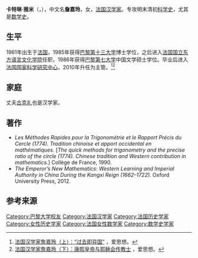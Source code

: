 '''卡特琳·雅米'''（{{lang-fr|'''Cathérine Jami'''}}，{{bd|1961年||}}{{r|born}}），中文名'''詹嘉玲'''，女，[[法国|法国]][[汉学家|汉学家]]。专攻明末清初[[科学史|科学史]]，尤其是[[数学史|数学史]]。{{r|cecmc}}

== 生平 ==
1961年出生于[[法国|法国]]，1985年获得[[巴黎第十三大学|巴黎第十三大学]]博士学位，之后进入[[法国国立东方语言文化学院|法国国立东方语言文化学院]]任职，1986年获得[[巴黎第七大学|巴黎第七大学]]中国文学硕士学位。毕业后进入[[法国国家科学研究中心|法国国家科学研究中心]]，2010年升任为主管。{{r|cv}}{{r|iahs}}<ref>[http://www.aisixiang.com/data/120716.html 法国汉学家詹嘉玲（上）：“过去即异国”] {{Wayback|url=http://www.aisixiang.com/data/120716.html |date=20201020001912 }}，爱思想。</ref><ref>[http://www.aisixiang.com/data/120717.html 法国汉学家詹嘉玲（下）：康熙皇帝与耶稣会传教士] {{Wayback|url=http://www.aisixiang.com/data/120717.html |date=20201007205806 }}，爱思想。</ref>

== 家庭 ==
丈夫[[古克礼|古克礼]]也是汉学家。

== 著作 ==
*''Les Méthodes Rapides pour la Trigonométrie et le Rapport Précis du Cercle (1774). Tradition chinoise et apport occidental en mathématiques.'' [''The quick methods for trigonometry and the precise ratio of the circle (1774). Chinese tradition and Western contribution in mathematics.''] Collège de France, 1990.{{r|mrt}}
*''The Emperor’s New Mathematics: Western Learning and Imperial Authority in China During the Kangxi Reign (1662–1722).'' Oxford University Press, 2012.{{r|enm}}

== 参考来源 ==
{{reflist|refs=

<ref name=born>Birth year from [http://d-nb.info/gnd/172166748 German National Library catalog entry], retrieved 2020-09-13</ref>

<ref name=cecmc>{{citation|url=http://cecmc.ehess.fr/index.php?3005|title=Catherine Jami|work=Membres permanents|publisher=CECMC, EHESS|accessdate=2020-09-13|archive-date=2021-01-20|archive-url=https://web.archive.org/web/20210120074159/http://cecmc.ehess.fr/index.php?3005|dead-url=no}}</ref>

<ref name=cv>{{citation|url=http://cecmc.ehess.fr/docannexe/file/3181/1601_jami_cv.pdf|title=Curriculum vitae|publisher=CECMC, EHESS|accessdate=2020-09-13|archive-date=2020-10-08|archive-url=https://web.archive.org/web/20201008033635/http://cecmc.ehess.fr/docannexe/file/3181/1601_jami_cv.pdf|dead-url=no}}</ref>

<ref name=iahs>{{citation|url=http://www.aihs-iahs.org/en/node/397|title=Catherine Jami|publisher=International Academy of the History of Science|accessdate=2020-09-13|archive-date=2020-10-11|archive-url=https://web.archive.org/web/20201011020327/http://www.aihs-iahs.org/en/node/397|dead-url=no}}</ref>

<ref name=enm>Reviews of ''The Emperor’s New Mathematics'':
*{{citation
 | last = Bennet | first = Christian
 | journal = [[Mathematical_Reviews|Mathematical Reviews]]
 | mr = 3711755
 | title = none}}
*{{citation
 | last = Martzloff | first = Jean-Claude
 | journal = [[zbMATH|zbMATH]]
 | title = none
 | zbl = 1239.01013}}
*{{citation
 | last = Engelfriet | first = Peter
 | date = February 2013
 | doi = 10.1017/S0021911812001891
 | issue = 1
 | journal = [[The_Journal_of_Asian_Studies|The Journal of Asian Studies]]
 | jstor = 23357518
 | pages = 174–176
 | title = none
 | volume = 72}}
*{{citation
 | last = Hsia | first = Florence C.
 | date = March 2014
 | doi = 10.1163/22141332-00102014
 | issue = 2
 | journal = Journal of Jesuit Studies
 | pages = 314–317
 | title = none
 | volume = 1}}
*{{citation
 | last = Chen
 | first = Jiang-Ping Jeff
 | date = September 2014
 | journal = MAA Reviews
 | publisher = [[Mathematical_Association_of_America|Mathematical Association of America]]
 | title = Review
 | url = https://www.maa.org/press/maa-reviews/the-emperors-new-mathematics-western-learning-and-imperial-authority-during-the-kangxi-reign-1662
 | accessdate = 2020-10-04
 | archive-date = 2020-10-08
 | archive-url = https://web.archive.org/web/20201008190419/https://www.maa.org/press/maa-reviews/the-emperors-new-mathematics-western-learning-and-imperial-authority-during-the-kangxi-reign-1662
 | dead-url = no
 }}
*{{citation
 | last = Heeffer | first = Albrecht
 | date = December 2015
 | doi = 10.1007/s00283-015-9590-5
 | issue = 2
 | journal = [[The_Mathematical_Intelligencer|The Mathematical Intelligencer]]
 | pages = 83–84
 | title = none
 | volume = 38| s2cid = 124994233
 }}</ref>

<ref name=mrt>Review of ''Les Méthodes Rapides pour la Trigonométrie'':
*{{citation
 | last = Martzloff | first = J.-C.
 | journal = [[zbMATH|zbMATH]]
 | title = none
 | zbl = 0862.01002}}
*{{citation
 | last = Chemla | first = Karine | authorlink = Karine Chemla
 | journal = Revue Bibliographique de Sinologie (Nouvelle Série)
 | jstor = 24628554
 | pages = 308–309
 | title = none
 | volume = 8
 | year = 1990}}; also reviewed by Chemla in ''Études chinoises'' (1992), [https://www.persee.fr/doc/etchi_0755-5857_1992_num_11_1_1168_t1_0176_0000_2] {{Wayback|url=https://www.persee.fr/doc/etchi_0755-5857_1992_num_11_1_1168_t1_0176_0000_2 |date=20201008054655 }}, and in ''Historia Mathematica'' (1994), {{doi|10.1006/hmat.1994.1022}}
*{{citation
 | last = Major | first = John S.
 | date = June 1992
 | doi = 10.1086/356149
 | issue = 2
 | journal = [[Isis_(journal)|Isis]]
 | pages = 327–328
 | title = none
 | volume = 83}}
*{{citation
 | last = Katz | first = Victor J.
 | journal = [[Mathematical_Reviews|Mathematical Reviews]]
 | mr = 1293122
 | title = none
 | year = 1995}}</ref>

}}

{{Authority control}}
{{DEFAULTSORT:Jami, Catherine}}
[[Category:巴黎大学校友|Category:巴黎大学校友]]
[[Category:法国汉学家|Category:法国汉学家]]
[[Category:法国历史学家|Category:法国历史学家]]
[[Category:女性历史学家|Category:女性历史学家]]
[[Category:法国女性数学家|Category:法国女性数学家]]
[[Category:数学史学家|Category:数学史学家]]